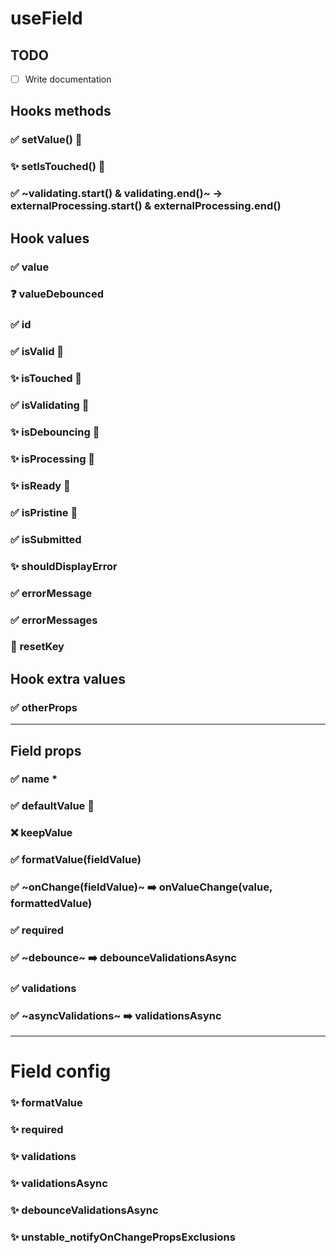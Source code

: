 # useField

## TODO

- [ ] Write documentation

## Hooks methods

### ✅ setValue() 🧪

### ✨ setIsTouched() 🧪

### ✅ ~validating.start() & validating.end()~ -> externalProcessing.start() & externalProcessing.end()

## Hook values

### ✅ value

### ❓ valueDebounced

### ✅ id

### ✅ isValid 🧪

### ✨ isTouched 🧪

### ✅ isValidating 🧪

### ✨ isDebouncing 🧪

### ✨ isProcessing 🧪

### ✨ isReady 🧪

### ✅ isPristine 🧪

### ✅ isSubmitted

### ✨ shouldDisplayError

### ✅ errorMessage

### ✅ errorMessages

### 🚧 resetKey

## Hook extra values

### ✅ otherProps

---

## Field props

### ✅ name \*

### ✅ defaultValue 🧪

### ❌ keepValue

### ✅ formatValue(fieldValue)

### ✅ ~onChange(fieldValue)~ ➡️ onValueChange(value, formattedValue)

### ✅ required

### ✅ ~debounce~ ➡️ debounceValidationsAsync

### ✅ validations

### ✅ ~asyncValidations~ ➡️ validationsAsync

---

# Field config

### ✨ formatValue

### ✨ required

### ✨ validations

### ✨ validationsAsync

### ✨ debounceValidationsAsync

### ✨ unstable_notifyOnChangePropsExclusions
